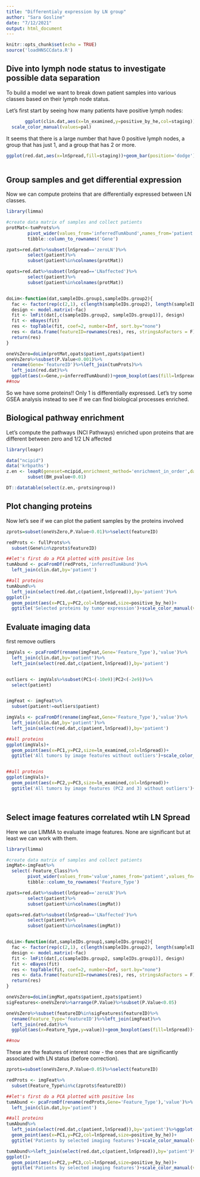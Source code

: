 ```yaml
---
title: "Differentialy expression by LN group"
author: "Sara Gosline"
date: "7/12/2021"
output: html_document
---
```


```r
knitr::opts_chunk$set(echo = TRUE)
source('loadHNSCCdata.R')
```


## Dive into lymph node status to investigate possible data separation

To build a model we want to break down patient samples into various classes based on their lymph node status. 

Let's first start by seeing how many patients have positive lymph nodes:

```r
       ggplot(clin.dat,aes(x=ln_examined,y=positive_by_he,col=staging))+geom_point()+
  scale_color_manual(values=pal)
```
       
It seems that there is a large number that have 0 positive lymph nodes, a group that has just 1, and a group that has 2 or more.
```r

ggplot(red.dat,aes(x=lnSpread,fill=staging))+geom_bar(position='dodge')+scale_fill_manual(values=pal)
    
```

## Group samples and get differential expression

Now we can compute proteins that are differentially expressed between LN classes.

```r
library(limma)

#create data matrix of samples and collect patients
protMat<-tumProts%>%
        pivot_wider(values_from='inferredTumAbund',names_from='patient')%>%
        tibble::column_to_rownames('Gene')

zpats=red.dat%>%subset(lnSpread=='zeroLN')%>%
        select(patient)%>%
        subset(patient%in%colnames(protMat))

opats=red.dat%>%subset(lnSpread=='LNaffected')%>%
        select(patient)%>%
        subset(patient%in%colnames(protMat))


doLim<-function(dat,sampleIDs.group1,sampleIDs.group2){
  fac <- factor(rep(c(2,1), c(length(sampleIDs.group2), length(sampleIDs.group1))))
  design <- model.matrix(~fac)
  fit <- lmFit(dat[,c(sampleIDs.group2, sampleIDs.group1)], design)
  fit <- eBayes(fit)
  res <- topTable(fit, coef=2, number=Inf, sort.by="none")
  res <- data.frame(featureID=rownames(res), res, stringsAsFactors = F)
  return(res)
}

oneVsZero=doLim(protMat,opats$patient,zpats$patient)
oneVsZero%>%subset(P.Value<0.001)%>%
  rename(Gene='featureID')%>%left_join(tumProts)%>%
  left_join(red.dat)%>%
  ggplot(aes(x=Gene,y=inferredTumAbund))+geom_boxplot(aes(fill=lnSpread))+scale_x_discrete(guide = guide_axis(angle = 90))+ggtitle('Proteins somewhat differentially expressed at p<0.001')+scale_fill_manual(values=pal)
##now 
```

So we have some proteins!! Only 1 is differentially expressed. Let's try some GSEA analysis instead to see if we can find biological processes enriched.

## Biological pathway enrichment

Let's compute the pathways (NCI Pathways) enriched upon proteins that are different between zero and 1/2 LN affected

```r
library(leapr)

data("ncipid")
data('krbpaths')
z.en <- leapR(geneset=ncipid,enrichment_method='enrichment_in_order',datamatrix=oneVsZero,primary_columns='logFC')%>%
        subset(BH_pvalue<0.01)

DT::datatable(select(z.en,-protsingroup))

```

## Plot changing proteins

Now let's see if we can plot the patient samples by the proteins involved


```r
zprots=subset(oneVsZero,P.Value<0.01)%>%select(featureID)

redProts <- fullProts%>%
  subset(Gene%in%zprots$featureID)

##let's first do a PCA plotted with positive lns
tumAbund <- pcaFromDf(redProts,'inferredTumAbund')%>%
  left_join(clin.dat,by='patient')

##all proteins
tumAbund%>%
  left_join(select(red.dat,c(patient,lnSpread)),by='patient')%>%
ggplot()+
  geom_point(aes(x=PC1,y=PC2,col=lnSpread,size=positive_by_he))+
  ggtitle('Selected proteins by tumor expression')+scale_color_manual(values=pal)

```

## Evaluate imaging data

first remove outliers

```r

imgVals <- pcaFromDf(rename(imgFeat,Gene='Feature_Type'),'value')%>%
  left_join(clin.dat,by='patient')%>%
  left_join(select(red.dat,c(patient,lnSpread)),by='patient')


outliers <- imgVals%>%subset(PC1<(-10e9)|PC2<(-2e9))%>%
  select(patient)


imgFeat <- imgFeat%>%
  subset(patient!=outliers$patient)

imgVals <- pcaFromDf(rename(imgFeat,Gene='Feature_Type'),'value')%>%
  left_join(clin.dat,by='patient')%>%
  left_join(select(red.dat,c(patient,lnSpread)),by='patient')

##all proteins
ggplot(imgVals)+
  geom_point(aes(x=PC1,y=PC2,size=ln_examined,col=lnSpread))+
  ggtitle('All tumors by image features without outliers')+scale_color_manual(values=pal)


##all proteins
ggplot(imgVals)+
  geom_point(aes(x=PC2,y=PC3,size=ln_examined,col=lnSpread))+
  ggtitle('All tumors by image features (PC2 and 3) without outliers')+scale_color_manual(values=pal)




```

## Select image features correlated wtih LN Spread
Here we use LIMMA to evaluate image features. None are significant but at least we can work with them.

```r
library(limma)

#create data matrix of samples and collect patients
imgMat<-imgFeat%>%
  select(-Feature_Class)%>%
        pivot_wider(values_from='value',names_from='patient',values_fn=(value=mean))%>%
        tibble::column_to_rownames('Feature_Type')

zpats=red.dat%>%subset(lnSpread=='zeroLN')%>%
        select(patient)%>%
        subset(patient%in%colnames(imgMat))

opats=red.dat%>%subset(lnSpread=='LNaffected')%>%
        select(patient)%>%
        subset(patient%in%colnames(imgMat))


doLim<-function(dat,sampleIDs.group1,sampleIDs.group2){
  fac <- factor(rep(c(2,1), c(length(sampleIDs.group2), length(sampleIDs.group1))))
  design <- model.matrix(~fac)
  fit <- lmFit(dat[,c(sampleIDs.group2, sampleIDs.group1)], design)
  fit <- eBayes(fit)
  res <- topTable(fit, coef=2, number=Inf, sort.by="none")
  res <- data.frame(featureID=rownames(res), res, stringsAsFactors = F)
  return(res)
}

oneVsZero=doLim(imgMat,opats$patient,zpats$patient)
sigFeatures<-oneVsZero%>%arrange(P.Value)%>%subset(P.Value<0.05)

oneVsZero%>%subset(featureID%in%sigFeatures$featureID)%>%
  rename(Feature_Type='featureID')%>%left_join(imgFeat)%>%
  left_join(red.dat)%>%
  ggplot(aes(x=Feature_Type,y=value))+geom_boxplot(aes(fill=lnSpread))+scale_x_discrete(guide = guide_axis(angle = 90))+scale_y_log10()+ggtitle('Image features somewhat differentially expressed at p<0.05')+scale_fill_manual(values=pal)

##now 
```
These are the features of interest now - the ones that are significantly associated with LN status (before correction).

```r
zprots=subset(oneVsZero,P.Value<0.05)%>%select(featureID)

redProts <- imgFeat%>%
  subset(Feature_Type%in%c(zprots$featureID))

##let's first do a PCA plotted with positive lns
tumAbund <- pcaFromDf(rename(redProts,Gene='Feature_Type'),'value')%>%
  left_join(clin.dat,by='patient')

##all proteins
tumAbund%>%
  left_join(select(red.dat,c(patient,lnSpread)),by='patient')%>%ggplot()+
  geom_point(aes(x=PC1,y=PC2,col=lnSpread,size=positive_by_he))+
  ggtitle('Patients by selected imaging features')+scale_color_manual(values=pal)

tumAbund%>%left_join(select(red.dat,c(patient,lnSpread)),by='patient')%>%
ggplot()+
  geom_point(aes(x=PC2,y=PC3,col=lnSpread,size=positive_by_he))+
  ggtitle('Patients by selected imaging features')+scale_color_manual(values=pal)

```